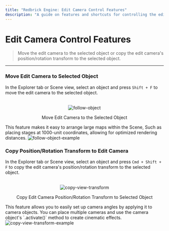 ```yaml
---
title: "Redbrick Engine: Edit Camera Control Features"
description: "A guide on features and shortcuts for controlling the edit camera in the Redbrick Engine."
---
```


# Edit Camera Control Features

> Move the edit camera to the selected object or copy the edit camera's position/rotation transform to the selected object.

---

### Move Edit Camera to Selected Object

In the Explorer tab or Scene view, select an object and press `Shift + F` to move the edit camera to the selected object.  
<br/>
<center>
    <img src='/images/engine/edit-camera-related/edit-camera-related_follow-object.gif' alt='follow-object' loading="lazy" decoding="async" style={{width: '100%'}}/>
    <p style={{margin:"0"}}>
        Move Edit Camera to the Selected Object
    </p>
</center>

<Callout type="info">
    This feature makes it easy to arrange large maps within the Scene,  
    Such as placing stages at 1000-unit coordinates, allowing for optimized rendering distances.
    <img src='/images/engine/edit-camera-related/edit-camera-related_follow-object-example.gif' alt='follow-object-example' loading="lazy" decoding="async" style={{width: '100%', marginTop: "15px", marginBottom: "15px"}}/>
</Callout>

### Copy Position/Rotation Transform to Edit Camera

In the Explorer tab or Scene view, select an object and press `Cmd + Shift + F` to copy the edit camera's position/rotation transform to the selected object.  
<br/>
<center>
    <img src='/images/engine/edit-camera-related/edit-camera-related_copy-view-transform.gif' alt='copy-view-transform' loading="lazy" decoding="async" style={{width: '100%'}}/>
    <p style={{margin:"0"}}>
        Copy Edit Camera Position/Rotation Transform to Selected Object
    </p>
</center>

<Callout type="info">
    This feature allows you to easily set up camera angles by applying it to camera objects.  
    You can place multiple cameras and use the camera object's `.activate()` method to create cinematic effects.  
    <img src='/images/engine/edit-camera-related/edit-camera-related_copy-view-transform-example.gif' alt='copy-view-transform-example' loading="lazy" decoding="async" style={{width: '100%', marginTop: "15px", marginBottom: "15px"}}/>
</Callout>